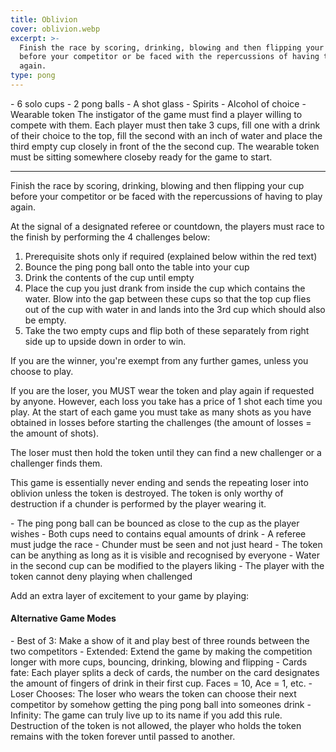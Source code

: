 ```yaml
---
title: Oblivion
cover: oblivion.webp
excerpt: >-
  Finish the race by scoring, drinking, blowing and then flipping your cup
  before your competitor or be faced with the repercussions of having to play
  again.
type: pong
---
```


<GameHero
  cover="/BeerGoggleGames/images/oblivion.webp"
  alt="Oblivion"
/>

<GameSection title="Equipment" icon="/BeerGoggleGames/images/liquor.webp">
-   6 solo cups
-   2 pong balls
-   A shot glass
-   Spirits
-   Alcohol of choice
-   Wearable token
</GameSection>

<GameSection title="Setup" icon="/BeerGoggleGames/images/settings.webp">
The instigator of the game must find a player willing to compete with them. Each player must then take 3 cups, fill one with a drink of their choice to the top, fill the second with an inch of water and place the third empty cup closely in front of the the second cup. The wearable token must be sitting somewhere closeby ready for the game to start.

* * *
</GameSection>

<GameSection title="Aim of the Game" icon="/BeerGoggleGames/images/target.webp">
<p>Finish the race by scoring, drinking, blowing and then flipping your cup before your competitor or be faced with the repercussions of having to play again.</p>
</GameSection>

<GameSection title="How to Play" icon="/BeerGoggleGames/images/question.webp">
At the signal of a designated referee or countdown, the players must race to the finish by performing the 4 challenges below:

1.  Prerequisite shots only if required (explained below within the red text)
2.  Bounce the ping pong ball onto the table into your cup
3.  Drink the contents of the cup until empty
4.  Place the cup you just drank from inside the cup which contains the water. Blow into the gap between these cups so that the top cup flies out of the cup with water in and lands into the 3rd cup which should also be empty.
5.  Take the two empty cups and flip both of these separately from right side up to upside down in order to win.

If you are the winner, you're exempt from any further games, unless you choose to play.

If you are the loser, you MUST wear the token and play again if requested by anyone. However, each loss you take has a price of 1 shot each time you play. At the start of each game you must take as many shots as you have obtained in losses before starting the challenges (the amount of losses = the amount of shots).

The loser must then hold the token until they can find a new challenger or a challenger finds them.

This game is essentially never ending and sends the repeating loser into oblivion unless the token is destroyed. The token is only worthy of destruction if a chunder is performed by the player wearing it.
</GameSection>

<GameSection title="Rules" icon="/BeerGoggleGames/images/rules.webp">
-   The ping pong ball can be bounced as close to the cup as the player wishes
-   Both cups need to contains equal amounts of drink
-   A referee must judge the race
-   Chunder must be seen and not just heard
-   The token can be anything as long as it is visible and recognised by everyone
-   Water in the second cup can be modified to the players liking
-   The player with the token cannot deny playing when challenged
</GameSection>

<GameSection title="Special Edition" icon="/BeerGoggleGames/images/special.webp">

<p>Add an extra layer of excitement to your game by playing:</p>

<h4>Alternative Game Modes</h4>

<p></p>
</GameSection>

<GameSection title="Game Modes:" icon="/BeerGoggleGames/images/question.webp">
-   Best of 3: Make a show of it and play best of three rounds between the two competitors
-   Extended: Extend the game by making the competition longer with more cups, bouncing, drinking, blowing and flipping
-   Cards fate: Each player splits a deck of cards, the number on the card designates the amount of fingers of drink in their first cup. Faces = 10, Ace = 1, etc.
-   Loser Chooses: The loser who wears the token can choose their next competitor by somehow getting the ping pong ball into someones drink
-   Infinity: The game can truly live up to its name if you add this rule. Destruction of the token is not allowed, the player who holds the token remains with the token forever until passed to another.
</GameSection>

<ShareButtons title="Oblivion" />

<FeedbackCard>
</FeedbackCard>
